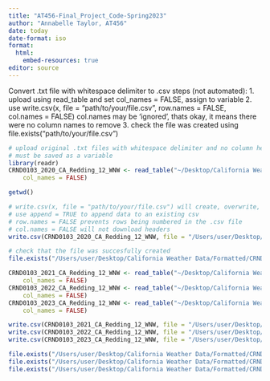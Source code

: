 ```yaml
---
title: "AT456-Final_Project_Code-Spring2023"
author: "Annabelle Taylor, AT456"
date: today
date-format: iso
format: 
  html:
    embed-resources: true
editor: source
---
```

Convert .txt file with whitespace delimiter to .csv steps (not automated):
1. upload using read_table and set col_names = FALSE, assign to variable
2. use write.csv(x, file = "path/to/your/file.csv", row.names = FALSE, col.names = FALSE)
  col.names may be 'ignored', thats okay, it means there were no column names to remove
3. check the file was created using file.exists("path/to/your/file.csv")


```r
# upload original .txt files with whitespace delimiter and no column headers
# must be saved as a variable
library(readr)
CRND0103_2020_CA_Redding_12_WNW <- read_table("~/Desktop/California Weather Data/Original .txt files/CRND0103-2020-CA_Redding_12_WNW.txt", 
    col_names = FALSE)
```

```r
getwd()
```


```r
# write.csv(x, file = "path/to/your/file.csv") will create, overwrite, or append to the listed .csv file. x should be a defined table variable in R
# use append = TRUE to append data to an existing csv
# row.names = FALSE prevents rows being numbered in the .csv file
# col.names = FALSE will not download headers
write.csv(CRND0103_2020_CA_Redding_12_WNW, file = "/Users/user/Desktop/California Weather Data/Formatted/CRND0103_2020_CA_Redding_12_WNW.csv", col.names = FALSE, row.names = FALSE)
```

```r
# check that the file was succesfully created
file.exists("/Users/user/Desktop/California Weather Data/Formatted/CRND0103_2020_CA_Redding_12_WNW.csv")
```

```r
CRND0103_2021_CA_Redding_12_WNW <- read_table("~/Desktop/California Weather Data/Original .txt files/CRND0103-2021-CA_Redding_12_WNW.txt", 
    col_names = FALSE)
CRND0103_2022_CA_Redding_12_WNW <- read_table("~/Desktop/California Weather Data/Original .txt files/CRND0103-2022-CA_Redding_12_WNW.txt", 
    col_names = FALSE)
CRND0103_2023_CA_Redding_12_WNW <- read_table("~/Desktop/California Weather Data/Original .txt files/CRND0103-2023-CA_Redding_12_WNW.txt", 
    col_names = FALSE)
```

```r
write.csv(CRND0103_2021_CA_Redding_12_WNW, file = "/Users/user/Desktop/California Weather Data/Formatted/CRND0103_2021_CA_Redding_12_WNW.csv", col.names = FALSE, row.names = FALSE)
write.csv(CRND0103_2022_CA_Redding_12_WNW, file = "/Users/user/Desktop/California Weather Data/Formatted/CRND0103_2022_CA_Redding_12_WNW.csv", col.names = FALSE, row.names = FALSE)
write.csv(CRND0103_2023_CA_Redding_12_WNW, file = "/Users/user/Desktop/California Weather Data/Formatted/CRND0103_2023_CA_Redding_12_WNW.csv", col.names = FALSE, row.names = FALSE)
```

```r
file.exists("/Users/user/Desktop/California Weather Data/Formatted/CRND0103_2021_CA_Redding_12_WNW.csv")
file.exists("/Users/user/Desktop/California Weather Data/Formatted/CRND0103_2022_CA_Redding_12_WNW.csv")
file.exists("/Users/user/Desktop/California Weather Data/Formatted/CRND0103_2023_CA_Redding_12_WNW.csv")
```

